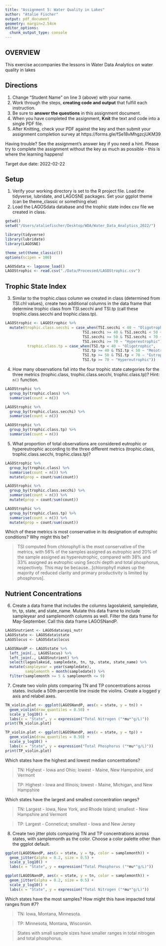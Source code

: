 ```yaml
---
title: "Assignment 5: Water Quality in Lakes"
author: "Atalie Fischer"
output: pdf_document
geometry: margin=2.54cm
editor_options: 
  chunk_output_type: console
---
```


## OVERVIEW

This exercise accompanies the lessons in Water Data Analytics on water quality in lakes

## Directions
1. Change "Student Name" on line 3 (above) with your name.
2. Work through the steps, **creating code and output** that fulfill each instruction.
3. Be sure to **answer the questions** in this assignment document.
4. When you have completed the assignment, **Knit** the text and code into a single PDF file.
5. After Knitting, check your PDF against the key and then submit your assignment completion survey at https://forms.gle/fSe18vMhgzcjUKM39

Having trouble? See the assignment's answer key if you need a hint. Please try to complete the assignment without the key as much as possible - this is where the learning happens!

Target due date: 2022-02-22

## Setup

1. Verify your working directory is set to the R project file. Load the tidyverse, lubridate, and LAGOSNE packages. Set your ggplot theme (can be theme_classic or something else)
2. Load the LAGOSdata database and the trophic state index csv file we created in class.

```r
getwd()
setwd("/Users/ataliefischer/Desktop/WDA/Water_Data_Analytics_2022/")

library(tidyverse)
library(lubridate)
library(LAGOSNE)

theme_set(theme_classic())
options(scipen = 100) 

LAGOSdata <- lagosne_load()
LAGOStrophic <- read.csv("./Data/Processed/LAGOStrophic.csv")

```

## Trophic State Index

3. Similar to the trophic.class column we created in class (determined from TSI.chl values), create two additional columns in the data frame that determine trophic class from TSI.secchi and TSI.tp (call these trophic.class.secchi and trophic.class.tp). 

```r
LAGOStrophic <- LAGOStrophic %>% 
  mutate(trophic.class.secchi = case_when(TSI.secchi < 40 ~ "Oligotrophic",
                                   TSI.secchi >= 40 & TSI.secchi < 50 ~ "Mesotrophic",
                                   TSI.secchi >= 50 & TSI.secchi < 70 ~ "Eutrophic",
                                   TSI.secchi >= 70 ~ "Hypereutrophic"),
          trophic.class.tp = case_when(TSI.tp < 40 ~ "Oligotrophic",
                                   TSI.tp >= 40 & TSI.tp < 50 ~ "Mesotrophic",
                                   TSI.tp >= 50 & TSI.tp < 70 ~ "Eutrophic",
                                   TSI.tp >= 70 ~ "Hypereutrophic"))

```


4. How many observations fall into the four trophic state categories for the three metrics (trophic.class, trophic.class.secchi, trophic.class.tp)? Hint: `n()` function.

```r
LAGOStrophic %>% 
  group_by(trophic.class) %>% 
  summarise(count = n())

LAGOStrophic %>% 
  group_by(trophic.class.secchi) %>% 
  summarise(count = n())

LAGOStrophic %>% 
  group_by(trophic.class.tp) %>% 
  summarise(count = n())
```

5. What proportion of total observations are considered eutrophic or hypereutrophic according to the three different metrics (trophic.class, trophic.class.secchi, trophic.class.tp)?

```r
LAGOStrophic %>% 
  group_by(trophic.class) %>% 
  summarise(count = n()) %>% 
  mutate(prop = count/sum(count))

LAGOStrophic %>% 
  group_by(trophic.class.secchi) %>% 
  summarise(count = n()) %>% 
  mutate(prop = count/sum(count))

LAGOStrophic %>% 
  group_by(trophic.class.tp) %>% 
  summarise(count = n()) %>% 
  mutate(prop = count/sum(count))
```

Which of these metrics is most conservative in its designation of eutrophic conditions? Why might this be?

> TSI computed from chlorophyll is the msot conservative of the metrics, with 56% of the samples assigned as eutrophic and 20% of the sample assigned as hypereutrophic, compared with 38% and 33% assigned as eutrophic using Secchi depth and total phosphorus, respectively. This may be because...[chlorophyll makes up the majority of reduced clarity and primary productivity is limited by phosphorus]. 


## Nutrient Concentrations

6. Create a data frame that includes the columns lagoslakeid, sampledate, tn, tp, state, and state_name. Mutate this data frame to include sampleyear and samplemonth columns as well. Filter the data frame for May-September. Call this data frame LAGOSNandP. 

```r
LAGOSnutrient <- LAGOSdata$epi_nutr
LAGOSstate <- LAGOSdata$state
LAGOSlocus <- LAGOSdata$locus

LAGOSNandP <- LAGOSstate %>% 
  left_join(., LAGOSlocus) %>% 
  left_join(., LAGOSnutrient) %>% 
  select(lagoslakeid, sampledate, tn, tp, state, state_name) %>% 
  mutate(sampleyear = year(sampledate),
         samplemonth = month(sampledate)) %>% 
  filter(samplemonth >= 5 & samplemonth <= 9)
```

7. Create two violin plots comparing TN and TP concentrations across states. Include a 50th percentile line inside the violins. Create a logged y axis and relabel axes.
```r
TN_violin.plot <- ggplot(LAGOSNandP, aes(x = state, y = tn)) +
  geom_violin(draw_quantiles = 0.50) +
  scale_y_log10() +
  labs(x = "State", y = expression("Total Nitrogen ("*mu*"g/L)"))
print(TN_violin.plot)

TP_violin.plot <- ggplot(LAGOSNandP, aes(x = state, y = tp)) +
  geom_violin(draw_quantiles = 0.50) +
  scale_y_log10() +
  labs(x = "State", y = expression("Total Phosphorus ("*mu*"g/L)"))
print(TP_violin.plot)

```

Which states have the highest and lowest median concentrations?

> TN: Highest - Iowa and Ohio; lowest - Maine, New Hampshire, and Vermont

> TP: Highest - Iowa and Illinois; lowest - Maine, Michigan, and New Hampshire

Which states have the largest and smallest concentration ranges?

> TN: Largest - Iowa, New York, and Rhode Island; smallest - New Hampshire and Vermont

> TP: Largest - Conneticut; smallest - Iowa and New Jersey


8. Create two jitter plots comparing TN and TP concentrations across states, with samplemonth as the color. Choose a color palette other than the ggplot default.

```r
ggplot(LAGOSNandP, aes(x = state, y = tp, color = samplemonth)) +
  geom_jitter(alpha = 0.2, size = 0.5) +
  scale_y_log10() +
  labs(x = "State", y = expression("Total Phosphorus ("*mu*"g/L)"))

ggplot(LAGOSNandP, aes(x = state, y = tn, color = samplemonth)) +
  geom_jitter(alpha = 0.2, size = 0.5) +
  scale_y_log10() +
  labs(x = "State", y = expression("Total Nitrogen ("*mu*"g/L)"))
```

Which states have the most samples? How might this have impacted total ranges from #7?

> TN: Iowa, Montana, Minnesota.

> TP: Minnesota, Montana, Wisconsin.

> States with small sample sizes have smaller ranges in total nitrogen and total phosphorus. 





